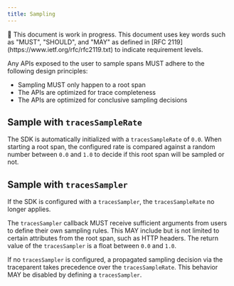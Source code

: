 ```yaml
---
title: Sampling
---
```


<Alert level="warning">
  🚧 This document is work in progress.
</Alert>

<Alert>
  This document uses key words such as "MUST", "SHOULD", and "MAY" as defined in [RFC 2119](https://www.ietf.org/rfc/rfc2119.txt) to indicate requirement levels.
</Alert>

Any APIs exposed to the user to sample spans MUST adhere to the following design principles:

- Sampling MUST only happen to a root span
- The APIs are optimized for trace completeness
- The APIs are optimized for conclusive sampling decisions

## Sample with `tracesSampleRate`

The SDK is automatically initialized with a `tracesSampleRate` of `0.0`.
When starting a root span, the configured rate is compared against a random number between `0.0` and `1.0` to decide if this root span will be sampled or not.

## Sample with `tracesSampler`

If the SDK is configured with a `tracesSampler`, the `tracesSampleRate` no longer applies.

The `tracesSampler` callback MUST receive sufficient arguments from users to define their own sampling rules.
This MAY include but is not limited to certain attributes from the root span, such as HTTP headers.
The return value of the `tracesSampler` is a float between `0.0` and `1.0`.

If no `tracesSampler` is configured, a propagated sampling decision via the traceparent takes precedence over the `tracesSampleRate`. This behavior MAY be disabled by defining a `tracesSampler`.
